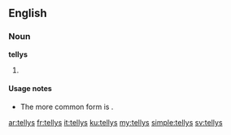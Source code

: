 ==English==

===Noun===
'''tellys'''

# {{context|nonstandard}} {{plural of|telly}}

====Usage notes====
* The more common form is {{term|tellies}}.

[[ar:tellys]]
[[fr:tellys]]
[[it:tellys]]
[[ku:tellys]]
[[my:tellys]]
[[simple:tellys]]
[[sv:tellys]]